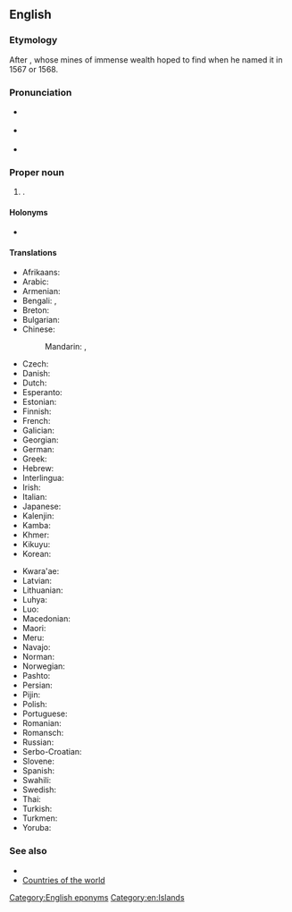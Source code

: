 ==English==
{{wikipedia}}

===Etymology===
After {{w|King Solomon}}, whose mines of immense wealth {{w|Álvaro de Mendaña y Neira}} hoped to find when he named it in 1567 or 1568.

===Pronunciation===
* {{a|UK}} {{IPA|en|/ˈsɒl.ə.mən ˈaɪ.ləndz/}}
* {{a|US}} {{IPA|en|/ˈsɑ.lə.mən ˈaɪ.ləndz/}}
* {{audio|en|en-us-Solomon Islands.ogg|Audio (US)}}

===Proper noun===
{{en-proper noun|head=[[Solomon]] [[island|Islands]]}}

# {{senseid|en|Q685}}{{place|en|country|r/Melanesia}}.

====Holonyms====
* {{l|en|Melanesia}}

====Translations====
{{trans-top|id=Q685|A country in Melanesia}}
* Afrikaans: {{t|af|Salomonseilande}}
* Arabic: {{t|ar|جُزُر سُلَيْمَان|f-p}}
* Armenian: {{t|hy|Սողոմոնի Կղզիներ}}
* Bengali: {{t+|bn|সোলেমান জিঞ্জিরা|tr=Soleman Jinzira}}, {{t+|bn|সলোমন দ্বীপপুঞ্জ|tr=śôlomôn dippuñjô}}
* Breton: {{t|br|Inizi Salomon}}
* Bulgarian: {{t|bg|Соломонови острови}}
* Chinese:
*: Mandarin: {{t+|cmn|所羅門群島}}, {{t+|cmn|所罗门群岛|tr=Suǒluómén Qúndǎo}}
* Czech: {{t+|cs|Šalamounovy ostrovy|m-p}}
* Danish: {{t+|da|Salomonøerne}}
* Dutch: {{t+|nl|Salomonseilanden}}
* Esperanto: {{t+|eo|Salomonoj|p}}
* Estonian: {{t+|et|Saalomoni Saared}}
* Finnish: {{t+|fi|Salomonsaaret}}
* French: {{t+|fr|Îles Salomon}}
* Galician: {{t+|gl|Illas Salomón|f-p}}
* Georgian: {{t+|ka|სოლომონის კუნძულები}}
* German: {{t+|de|Salomonen}}
* Greek: {{t+|el|Νήσοι Σολομώντος|m-p}}
* Hebrew: {{t|he|איי שלמה|tr=Iyey Shlomo}}
* Interlingua: {{t|ia|Insulas Salomon}}
* Irish: {{t|ga|Oileáin Sholomón|m-p}}
* Italian: {{t+|it|Isole Salomone}}
* Japanese: {{t+|ja|ソロモン諸島|tr=Soromon shotō}}
* Kalenjin: {{t|kln|Solomon}}
* Kamba: {{t|kam|Solomoni}}
* Khmer: {{t|km|កោះ​សូឡូម៉ូន|tr=kɑh sooloomoon}}
* Kikuyu: {{t|ki|Solomon}}
* Korean: {{t|ko|^솔로몬 제도}}
{{trans-mid}}
* Kwara'ae: {{t-needed|kwf}}
* Latvian: {{t|lv|Zālamana Salas|f-p}}
* Lithuanian: {{t+|lt|Saliamono salos|f-p}}
* Luhya: {{t|luy|Solomoni}}
* Luo: {{t|luo|Solomon}}
* Macedonian: {{t|mk|Соломонови Острови|m-p}}
* Maori: {{t|mi|Ngā Motu o Horomona}}
* Meru: {{t|mer|Solomon}}
* Navajo: {{t|nv|Sólomon Tó Bináhaazyínígíí}}
* Norman: {{t|nrf|Îles Solomon|f-p}}
* Norwegian: {{t|no|Salomonøyene}}
* Pashto: {{t|ps|د سلیمان جزیره}}
* Persian: {{t|fa|جزایر سلیمان|tr=jazâyir-i soleymân}}
* Pijin: {{t-needed|pis}}
* Polish: {{t+|pl|Wyspy Salomona}}
* Portuguese: {{t+|pt|Ilhas Salomão}}
* Romanian: {{t|ro|Insulele Solomon}}
* Romansch: {{t|rm|Inslas da Salomon|f-p}}
* Russian: {{t|ru|Соломо́новы острова́|m-p}}
* Serbo-Croatian: {{t|sh|Solomonova Ostrva|n-p}}
* Slovene: {{t|sl|Salomonovi otoki|m-p}}
* Spanish: {{t+|es|Islas Salomón}}
* Swahili: {{t+|sw|Solomoni}}
* Swedish: {{t+|sv|Salomonöarna}}
* Thai: {{t+|th|หมู่เกาะโซโลมอน}}
* Turkish: {{t+|tr|Solomon Adaları|p}}
* Turkmen: {{t|tk|Solomon Adalary|p}}
* Yoruba: {{t|yo|Etikun Solomoni}}
{{trans-bottom}}

===See also===
* {{l|en|Honiara}}
* [[Appendix:Countries of the world|Countries of the world]]

[[Category:English eponyms]]
[[Category:en:Islands]]